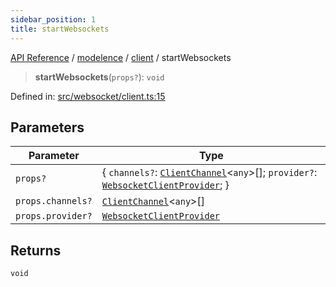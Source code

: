 ```yaml
---
sidebar_position: 1
title: startWebsockets
---
```


[API Reference](/api-reference/modelence/client/functions/../../../index) / [modelence](/api-reference/modelence/client/functions/../../index) / [client](/api-reference/modelence/client/functions/../index) / startWebsockets

> **startWebsockets**(`props?`): `void`

Defined in: [src/websocket/client.ts:15](https://github.com/modelence/modelence/blob/6ff5a41600441b13f2799fb428b853edb011dbfb/packages/modelence/src/websocket/client.ts#L15)

## Parameters

| Parameter | Type |
| ------ | ------ |
| `props?` | \{ `channels?`: [`ClientChannel`](/api-reference/modelence/client/functions/../classes/ClientChannel)\<`any`\>[]; `provider?`: [`WebsocketClientProvider`](/api-reference/modelence/client/functions/../../index/interfaces/WebsocketClientProvider); \} |
| `props.channels?` | [`ClientChannel`](/api-reference/modelence/client/functions/../classes/ClientChannel)\<`any`\>[] |
| `props.provider?` | [`WebsocketClientProvider`](/api-reference/modelence/client/functions/../../index/interfaces/WebsocketClientProvider) |

## Returns

`void`
